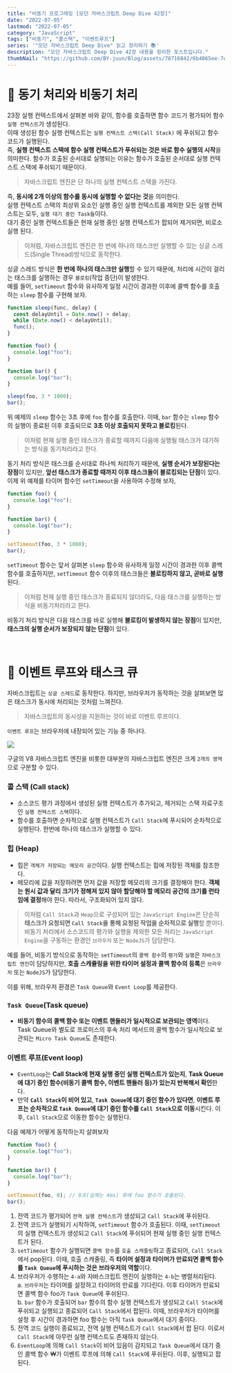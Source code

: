 ```yaml
---
title: "비동기 프로그래밍 [모던 자바스크립트 Deep Dive 42장]"
date: "2022-07-05"
lastmod: "2022-07-05"
category: "JavaScript"
tags: ["비동기", "콜스택", "이벤트루프"]
series: '"모던 자바스크립트 Deep Dive" 읽고 정리하기 📚'
description: "모던 자바스크립트 Deep Dive 42장 내용을 정리한 포스트입니다."
thumbNail: "https://github.com/BY-juun/Blog/assets/78716842/6b4065ee-7d44-4580-899f-58dafcb8b5a7"
---
```


# 🌟 동기 처리와 비동기 처리

23장 실행 컨텍스트에서 살펴본 바와 같이, 함수를 호출하면 함수 코드가 평가되어 함수 `실행 컨텍스트`가 생성된다.  
이때 생성된 함수 실행 컨텍스트는 `실행 컨텍스트 스택(Call Stack)` 에 푸쉬되고 함수 코드가 실행된다.  
즉, **실행 컨텍스트 스택에 함수 실행 컨텍스트가 푸쉬되는 것은 바로 함수 실행의 시작**을 의미한다. 함수가 호출된 순서대로 실행되는 이유는 함수가 호출된 순서대로 실행 컨텍스트 스택에 푸쉬되기 때문이다.

> 자바스크립트 엔진은 단 하나의 실행 컨텍스트 스택을 가진다.

즉, **동시에 2개 이상의 함수를 동시에 실행할 수 없다는 것**을 의미한다.  
실행 컨텍스트 스택의 최상위 요소인 실행 중인 실행 컨텍스트를 제외한 모든 실행 컨텍스트는 모두, `실행 대기 중인 Task들`이다.  
대기 중인 실행 컨텍스트들은 현재 실행 중인 실행 컨텍스트가 팝되어 제거되면, 비로소 실행 된다.

> 이처럼, 자바스크립트 엔진은 한 번에 하나의 태스크만 실행할 수 있는 싱글 스레드(Single Thread)방식으로 동작한다.

싱글 스레드 방식은 **한 번에 하나의 태스크만 실행**할 수 있기 때문에, 처리에 시간이 걸리는 태스크를 실행하는 경우 `블로킹`(작업 중단)이 발생한다.  
예를 들어, `setTimeout` 함수와 유사하게 일정 시간이 경과한 이후에 콜백 함수를 호출하는 `sleep` 함수를 구현해 보자.

```js
function sleep(func, delay) {
  const delayUntil = Date.now() + delay;
  while (Date.now() < delayUntil);
  func();
}

function foo() {
  console.log("foo");
}

function bar() {
  console.log("bar");
}

sleep(foo, 3 * 1000);
bar();
```

위 예제의 `sleep` 함수는 3초 후에 `foo` 함수를 호출한다. 이때, `bar` 함수는 `sleep` 함수의 실행이 종료된 이후 호출되므로 **3초 이상 호출되지 못하고 블로킹**된다.

> 이처럼 현재 실행 중인 테스크가 종료할 때까지 다음에 실행될 태스크가 대기하는 방식을 동기처리라고 한다.

동기 처리 방식은 태스크를 순서대로 하나씩 처리하기 때문에, **실행 순서가 보장된다는 장점**이 있지만, **앞선 태스크가 종료할 때까지 이후 태스크들이 블로킹되는 단점**이 있다.  
이제 위 예제를 타이머 함수인 `setTimeout`을 사용하여 수정해 보자,

```js
function foo() {
  console.log("foo");
}

function bar() {
  console.log("bar");
}

setTimeout(foo, 3 * 1000);
bar();
```

`setTimeout` 함수는 앞서 살펴본 `sleep` 함수와 유사하게 일정 시간이 경과한 이후 콜백 함수를 호출하지만, `setTimeout` 함수 이후의 태스크들은 **블로킹하지 않고, 곧바로 실행**된다.

> 이처럼 현재 실행 중인 태스크가 종료되지 않더라도, 다음 태스크를 실행하는 방식을 비동기처리라고 한다.

비동기 처리 방식은 다음 태스크를 바로 실행해 **블로킹이 발생하지 않는 장점**이 있지만, **태스크의 실행 순서가 보장되지 않는 단점**이 있다.

<br />

# 🌟 이벤트 루프와 태스크 큐

자바스크립트는 `싱글 스레드`로 동작한다. 하지만, 브라우저가 동작하는 것을 살펴보면 많은 태스크가 동시에 처리되는 것처럼 느껴진다.

> 자바스크립트의 동시성을 지원하는 것이 바로 이벤트 루프이다.

`이벤트 루프`는 브라우저에 내장되어 있는 기능 중 하나다.

<img src="https://github.com/BY-juun/Blog/assets/78716842/202e2dc4-6c30-411a-97e6-fe88ba3c6874" />

구글의 V8 자바스크립트 엔진을 비롯한 대부분의 자바스크립트 엔진은 크게 `2개의 영역`으로 구분할 수 있다.

### 콜 스택 (Call stack)

- 소스코드 평가 과정에서 생성된 실행 컨텍스트가 추가되고, 제거되는 스택 자료구조인 `실행 컨텍스트 스택`이다.
- 함수를 호출하면 순차적으로 실행 컨텍스트가 `Call Stack`에 푸시되어 순차적으로 실행된다. 한번에 하나의 태스크가 실행할 수 있다.

### 힙 (Heap)

- 힙은 `객체가 저장되는 메모리 공간`이다. 실행 컨텍스트는 힙에 저장된 객체를 참조한다.
- 메모리에 값을 저장하려면 먼저 값을 저장할 메모리의 크기를 결정해야 한다. **객체는 원시 값과 달리 크기가 정해져 있지 않아 할당해야 할 메모리 공간의 크기를 런타임에 결정**해야 한다. 따라서, 구조화되어 있지 않다.

> 이처럼 `Call Stack`과 `Heap`으로 구성되어 있는 `JavaScript Engine`은 단순히 **태스크가 요청되면 `Call Stack`을 통해 요청된 작업을 순차적으로 실행**할 뿐이다.  
> 비동기 처리에서 소스코드의 평가와 실행을 제외한 모든 처리는 `JavaScript Engine`을 구동하는 환경인 `브라우저` 또는 `NodeJS`가 담당한다.

예를 들어, 비동기 방식으로 동작하는 `setTimeout`의 `콜백 함수`의 `평가`와 `실행`은 `자바스크립트 엔진`이 담당하지만, **호출 스캐쥴링을 위한 타이머 설정과 콜백 함수의 등록**은 `브라우저` 또는 `NodeJS`가 담당한다.

이를 위해, 브라우저 환경은 `Task Queue`와 `Event Loop`를 제공한다.

### `Task Queue`(Task queue)

- **비동기 함수의 콜백 함수 또는 이벤트 핸들러가 일시적으로 보관되는 영역**이다. Task Queue와 별도로 프로미스의 후속 처리 메서드의 콜백 함수가 일시적으로 보관되는 `Micro Task Queue`도 존재한다.

### 이벤트 루프(Event loop)

- `EventLoop`는 **Call Stack에 현재 실행 중인 실행 컨텍스트가 있는지**, **Task Queue에 대기 중인 함수(비동기 콜백 함수, 이벤트 핸들러 등)가 있는지 반복해서 확인**한다.
- 만약 **`Call Stack`이 비어 있고**, **`Task Queue`에 대기 중인 함수가 있다면**, **이벤트 루프는 순차적으로 `Task Queue`에 대기 중인 함수를 `Call Stack`으로 이동**시킨다. 이후, `Call Stack`으로 이동한 함수는 실행된다.

다음 예제가 어떻게 동작하는지 살펴보자

```js
function foo() {
  console.log("foo");
}

function bar() {
  console.log("bar");
}

setTimeout(foo, 0); // 0초(실제는 4ms) 후에 foo 함수가 호출된다.
bar();
```

1. 전역 코드가 평가되어 `전역 실행 컨텍스트`가 생성되고 `Call Stack`에 푸쉬된다.
2. 전역 코드가 실행되기 시작하여, `setTimeout` 함수가 호출된다. 이때, `setTimeout`의 실행 컨텍스트가 생성되고 `Call Stack`에 푸쉬되어 현재 실행 중인 실행 컨텍스트가 된다.
3. `setTimeout` 함수가 실행되면 `콜백 함수`를 `호출 스캐줄링`하고 종료되어, `Call Stack`에서 pop된다. 이때, 호출 스캐줄링, 즉 **타이머 설정과 타이머가 만료되면 콜백 함수를 `Task Queue`에 푸시하는 것은 브라우저의 역할**이다.
4. 브라우저가 수행하는 `4-a`와 자바스크립트 엔진이 실행하는 `4-b`는 병렬처리된다.  
   a. `브라우저`는 타이머를 설정하고 타이머의 만료를 기다린다. 이후 타이머가 만료되면 콜백 함수 foo가 `Task Queue`에 푸쉬된다.  
   b. `bar` 함수가 호출되어 `bar` 함수의 함수 실행 컨텍스트가 생성되고 `Call Stack`에 푸쉬되고 실행되고 종료되어 `Call Stack`에서 팝된다. 이때, 브라우저가 타이머를 설정 후 시간이 경과하면 foo 함수는 아직 `Task Queue`에서 대기 중이다.
5. 전역 코드 실행이 종료되고, 전역 실행 컨텍스트가 `Call Stack`에서 팝 된다. 이로서 `Call Stack`에 아무런 실행 컨텍스트도 존재하지 않는다.
6. `EventLoop`에 의해 `Call Stack`이 비어 있음이 감지되고 `Task Queue`에서 대기 중인 콜백 함수 ₩가 이벤트 루프에 의해 `Call Stack`에 푸쉬된다. 이후, 실행되고 팝된다.
